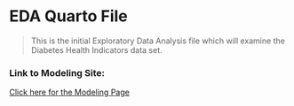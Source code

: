 # EDA Quarto File

> This is the initial Exploratory Data Analysis file which will examine the Diabetes Health Indicators data set.


### Link to Modeling Site:

[Click here for the Modeling Page](Modeling.html)